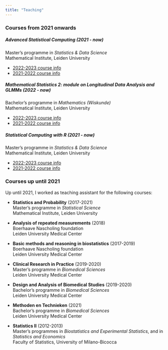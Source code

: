 ```yaml
---
title: "Teaching"
---
```


### Courses from 2021 onwards

##### Advanced Statistical Computing (2021 - now)

Master's programme in *Statistics \& Data Science*  
Mathematical Institute, Leiden University

* [2022-2023 course info](https://studiegids.universiteitleiden.nl/en/courses/114185/advanced-statistical-computing)
* [2021-2022  course info](https://studiegids.universiteitleiden.nl/en/courses/105113/advanced-statistical-computing)

##### Mathematical Statistics 2: module on Longitudinal Data Analysis and GLMMs (2022 - now)

Bachelor's programme in *Mathematics (Wiskunde)*  
Mathematical Institute, Leiden University

* [2022-2023 course info](https://studiegids.universiteitleiden.nl/en/courses/115390/mathematical-statistics-2)
* [2021-2022 course info](https://studiegids.universiteitleiden.nl/en/courses/109613/mathematical-statistics-2)

##### Statistical Computing with R (2021 - now)

Master's programme in *Statistics \& Data Science*  
Mathematical Institute, Leiden University

* [2022-2023 course info](https://studiegids.universiteitleiden.nl/en/courses/115518/statistical-computing-with-r)
* [2021-2022 course info](https://studiegids.universiteitleiden.nl/en/courses/110098/statistical-computing-with-r)

### Courses up until 2021

Up until 2021, I worked as teaching assistant for the following courses:

* **Statistics and Probability** (2017-2021)  
Master's programme in *Statistical Science*  
Mathematical Institute, Leiden University

* **Analysis of repeated measurements** (2018)  
Boerhaave Nascholing foundation  
Leiden University Medical Center

* **Basic methods and reasoning in biostatistics** (2017-2019)  
Boerhaave Nascholing foundation  
Leiden University Medical Center

* **Clinical Research in Practice** (2019-2020)  
Master's programme in *Biomedical Sciences*  
Leiden University Medical Center

* **Design and Analysis of Biomedical Studies** (2019-2020)  
Bachelor's programme in *Biomedical Sciences*  
Leiden University Medical Center

* **Methoden en Technieken** (2021)  
Bachelor's programme in *Biomedical Sciences*  
Leiden University Medical Center

* **Statistics II** (2012-2013)  
Master's programmes in *Biostatistics and Experimental Statistics*, and in *Statistics and Economics*  
Faculty of Statistics, University of Milano-Bicocca